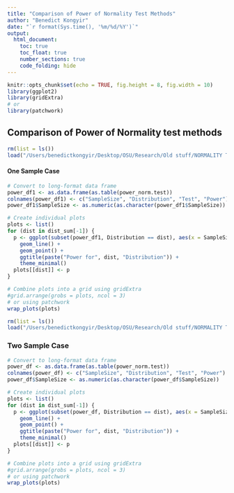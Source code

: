 ```yaml
---
title: "Comparison of Power of Normality Test Methods"
author: "Benedict Kongyir"
date: "`r format(Sys.time(), '%m/%d/%Y')`"
output: 
  html_document:
    toc: true
    toc_float: true
    number_sections: true
    code_folding: hide
---
```


```r
knitr::opts_chunk$set(echo = TRUE, fig.height = 8, fig.width = 10)
library(ggplot2)
library(gridExtra)
# or 
library(patchwork)
```

## Comparison of Power of Normality test methods

```r
rm(list = ls())
load("/Users/benedictkongyir/Desktop/OSU/Research/Old stuff/NORMALITY TEST METHODS/TwoSamplePowerNormalityTest.RData")
```

#### One Sample Case
```r
# Convert to long-format data frame
power_df1 <- as.data.frame(as.table(power_norm.test))
colnames(power_df1) <- c("SampleSize", "Distribution", "Test", "Power")
power_df1$SampleSize <- as.numeric(as.character(power_df1$SampleSize))

# Create individual plots
plots <- list()
for (dist in dist_sum[-1]) {
  p <- ggplot(subset(power_df1, Distribution == dist), aes(x = SampleSize, y = Power, color = Test)) +
    geom_line() +
    geom_point() +
    ggtitle(paste("Power for", dist, "Distribution")) +
    theme_minimal()
  plots[[dist]] <- p
}

# Combine plots into a grid using gridExtra
#grid.arrange(grobs = plots, ncol = 3)
# or using patchwork
wrap_plots(plots)

```



```r
rm(list = ls())
load("/Users/benedictkongyir/Desktop/OSU/Research/Old stuff/NORMALITY TEST METHODS/TwoSamplePowerNormalityTest.RData")
```

### Two Sample Case
```r
# Convert to long-format data frame
power_df <- as.data.frame(as.table(power_norm.test))
colnames(power_df) <- c("SampleSize", "Distribution", "Test", "Power")
power_df$SampleSize <- as.numeric(as.character(power_df$SampleSize))

# Create individual plots
plots <- list()
for (dist in dist_sum[-1]) {
  p <- ggplot(subset(power_df, Distribution == dist), aes(x = SampleSize, y = Power, color = Test)) +
    geom_line() +
    geom_point() +
    ggtitle(paste("Power for", dist, "Distribution")) +
    theme_minimal()
  plots[[dist]] <- p
}

# Combine plots into a grid using gridExtra
#grid.arrange(grobs = plots, ncol = 3)
# or using patchwork
wrap_plots(plots)

```